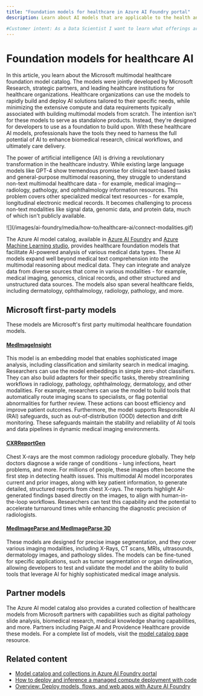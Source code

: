 ```yaml
---
title: "Foundation models for healthcare in Azure AI Foundry portal"
description: Learn about AI models that are applicable to the health and life science industry.

#Customer intent: As a Data Scientist I want to learn what offerings are available within Health and Life Sciences AI Model offerings so that I can use them as the basis for my own AI solutions
---
```


# Foundation models for healthcare AI


<HealthAiModelsMeddevDisclaimer />

In this article, you learn about the Microsoft multimodal healthcare foundation model catalog. The models were jointly developed by Microsoft Research, strategic partners, and leading healthcare institutions for healthcare organizations. Healthcare organizations can use the models to rapidly build and deploy AI solutions tailored to their specific needs, while minimizing the extensive compute and data requirements typically associated with building multimodal models from scratch. The intention isn't for these models to serve as standalone products. Instead, they're designed for developers to use as a foundation to build upon. With these healthcare AI models, professionals have the tools they need to harness the full potential of AI to enhance biomedical research, clinical workflows, and ultimately care delivery.

The power of artificial intelligence (AI) is driving a revolutionary transformation in the healthcare industry. While existing large language models like GPT-4 show tremendous promise for clinical text-based tasks and general-purpose multimodal reasoning, they struggle to understand non-text multimodal healthcare data - for example, medical imaging—radiology, pathology, and ophthalmology information resources. This problem covers other specialized medical text resources - for example, longitudinal electronic medical records. It becomes challenging to process non-text modalities like signal data, genomic data, and protein data, much of which isn't publicly available.

<Frame>
    ![](/images/ai-foundry/media/how-to/healthcare-ai/connect-modalities.gif)
</Frame>

The Azure AI model catalog, available in [Azure AI Foundry](../model-catalog-overview) and [Azure Machine Learning studio](../../../machine-learning/concept-model-catalog), provides healthcare foundation models that facilitate AI-powered analysis of various medical data types. These AI models expand well beyond medical text comprehension into the multimodal reasoning about medical data. They can integrate and analyze data from diverse sources that come in various modalities - for example, medical imaging, genomics, clinical records, and other structured and unstructured data sources. The models also span several healthcare fields, including dermatology, ophthalmology, radiology, pathology, and more.

## Microsoft first-party models

These models are Microsoft's first party multimodal healthcare foundation models.

#### [MedImageInsight](./deploy-medimageinsight)
This model is an embedding model that enables sophisticated image analysis, including classification and similarity search in medical imaging. Researchers can use the model embeddings in simple zero-shot classifiers. They can also build adapters for their specific tasks, thereby streamlining workflows in radiology, pathology, ophthalmology, dermatology, and other modalities. For example, researchers can use the model to build tools that automatically route imaging scans to specialists, or flag potential abnormalities for further review. These actions can boost efficiency and improve patient outcomes. Furthermore, the model supports Responsible AI (RAI) safeguards, such as out-of-distribution (OOD) detection and drift monitoring. These safeguards maintain the stability and reliability of AI tools and data pipelines in dynamic medical imaging environments.  

#### [CXRReportGen](./deploy-cxrreportgen)
Chest X-rays are the most common radiology procedure globally. They help doctors diagnose a wide range of conditions - lung infections, heart problems, and more. For millions of people, these images often become the first step in detecting health issues. This multimodal AI model incorporates current and prior images, along with key patient information, to generate detailed, structured reports from chest X-rays. The reports highlight AI-generated findings based directly on the images, to align with human-in-the-loop workflows. Researchers can test this capability and the potential to accelerate turnaround times while enhancing the diagnostic precision of radiologists.

#### [MedImageParse and MedImageParse 3D](./deploy-medimageparse)
These models are designed for precise image segmentation, and they cover various imaging modalities, including X-Rays, CT scans, MRIs, ultrasounds, dermatology images, and pathology slides. The models can be fine-tuned for specific applications, such as tumor segmentation or organ delineation, allowing developers to test and validate the model and the ability to build tools that leverage AI for highly sophisticated medical image analysis.

## Partner models

The Azure AI model catalog also provides a curated collection of healthcare models from Microsoft partners with capabilities such as digital pathology slide analysis, biomedical research, medical knowledge sharing capabilities, and more. Partners including Paige.AI and Providence Healthcare provide these models. For a complete list of models, visit the [model catalog page](https://aka.ms/healthcaremodelstudio) resource.

## Related content

- [Model catalog and collections in Azure AI Foundry portal](../model-catalog-overview)
- [How to deploy and inference a managed compute deployment with code](../deploy-models-managed)
- [Overview: Deploy models, flows, and web apps with Azure AI Foundry](../../concepts/deployments-overview)